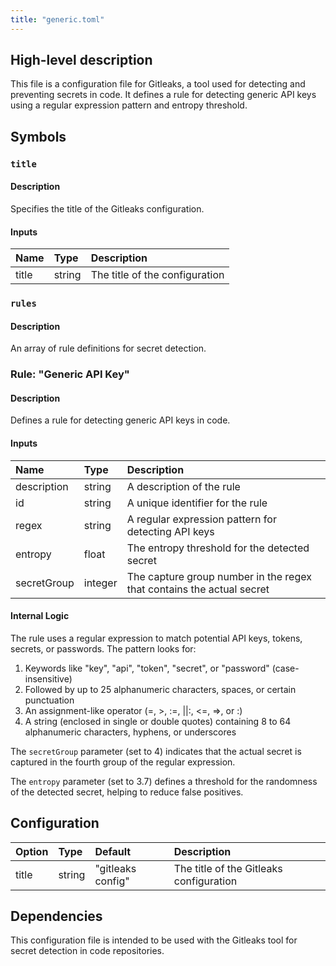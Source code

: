 ```yaml
---
title: "generic.toml"
---
```


## High-level description
This file is a configuration file for Gitleaks, a tool used for detecting and preventing secrets in code. It defines a rule for detecting generic API keys using a regular expression pattern and entropy threshold.

## Symbols

### `title`
#### Description
Specifies the title of the Gitleaks configuration.

#### Inputs
| Name | Type | Description |
|:-----|:-----|:------------|
| title | string | The title of the configuration |

### `rules`
#### Description
An array of rule definitions for secret detection.

### Rule: "Generic API Key"
#### Description
Defines a rule for detecting generic API keys in code.

#### Inputs
| Name | Type | Description |
|:-----|:-----|:------------|
| description | string | A description of the rule |
| id | string | A unique identifier for the rule |
| regex | string | A regular expression pattern for detecting API keys |
| entropy | float | The entropy threshold for the detected secret |
| secretGroup | integer | The capture group number in the regex that contains the actual secret |

#### Internal Logic
The rule uses a regular expression to match potential API keys, tokens, secrets, or passwords. The pattern looks for:
1. Keywords like "key", "api", "token", "secret", or "password" (case-insensitive)
2. Followed by up to 25 alphanumeric characters, spaces, or certain punctuation
3. An assignment-like operator (=, &gt;, :=, ||:, &lt;=, =&gt;, or :)
4. A string (enclosed in single or double quotes) containing 8 to 64 alphanumeric characters, hyphens, or underscores

The `secretGroup` parameter (set to 4) indicates that the actual secret is captured in the fourth group of the regular expression.

The `entropy` parameter (set to 3.7) defines a threshold for the randomness of the detected secret, helping to reduce false positives.

## Configuration
| Option | Type | Default | Description |
|:-------|:-----|:--------|:------------|
| title | string | "gitleaks config" | The title of the Gitleaks configuration |

## Dependencies
This configuration file is intended to be used with the Gitleaks tool for secret detection in code repositories.
